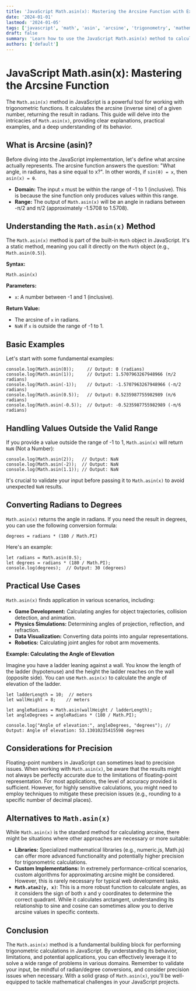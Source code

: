 ```yaml
---
title: 'JavaScript Math.asin(x): Mastering the Arcsine Function with Examples'
date: '2024-01-01'
lastmod: '2024-01-05'
tags: ['javascript', 'math', 'asin', 'arcsine', 'trigonometry', 'mathematics', 'programming']
draft: false
summary: 'Learn how to use the JavaScript Math.asin(x) method to calculate the arcsine (inverse sine) of a number.  This comprehensive guide covers usage, edge cases, and practical examples to help you master this essential mathematical function.'
authors: ['default']
---
```


# JavaScript Math.asin(x): Mastering the Arcsine Function

The `Math.asin(x)` method in JavaScript is a powerful tool for working with trigonometric functions. It calculates the arcsine (inverse sine) of a given number, returning the result in radians. This guide will delve into the intricacies of `Math.asin(x)`, providing clear explanations, practical examples, and a deep understanding of its behavior.

## What is Arcsine (asin)?

Before diving into the JavaScript implementation, let's define what arcsine actually represents. The arcsine function answers the question: "What angle, in radians, has a sine equal to x?". In other words, if `sin(θ) = x`, then `asin(x) = θ`.

- **Domain:** The input `x` must be within the range of -1 to 1 (inclusive). This is because the sine function only produces values within this range.
- **Range:** The output of `Math.asin(x)` will be an angle in radians between -π/2 and π/2 (approximately -1.5708 to 1.5708).

## Understanding the `Math.asin(x)` Method

The `Math.asin(x)` method is part of the built-in `Math` object in JavaScript. It's a static method, meaning you call it directly on the `Math` object (e.g., `Math.asin(0.5)`).

**Syntax:**

```plaintext
Math.asin(x)
```

**Parameters:**

- `x`: A number between -1 and 1 (inclusive).

**Return Value:**

- The arcsine of `x` in radians.
- `NaN` if `x` is outside the range of -1 to 1.

## Basic Examples

Let's start with some fundamental examples:

```plaintext
console.log(Math.asin(0));     // Output: 0 (radians)
console.log(Math.asin(1));     // Output: 1.5707963267948966 (π/2 radians)
console.log(Math.asin(-1));    // Output: -1.5707963267948966 (-π/2 radians)
console.log(Math.asin(0.5));   // Output: 0.5235987755982989 (π/6 radians)
console.log(Math.asin(-0.5));  // Output: -0.5235987755982989 (-π/6 radians)
```

## Handling Values Outside the Valid Range

If you provide a value outside the range of -1 to 1, `Math.asin(x)` will return `NaN` (Not a Number):

```plaintext
console.log(Math.asin(2));   // Output: NaN
console.log(Math.asin(-2));  // Output: NaN
console.log(Math.asin(1.1)); // Output: NaN
```

It's crucial to validate your input before passing it to `Math.asin(x)` to avoid unexpected `NaN` results.

## Converting Radians to Degrees

`Math.asin(x)` returns the angle in radians. If you need the result in degrees, you can use the following conversion formula:

```
degrees = radians * (180 / Math.PI)
```

Here's an example:

```plaintext
let radians = Math.asin(0.5);
let degrees = radians * (180 / Math.PI);
console.log(degrees);  // Output: 30 (degrees)
```

## Practical Use Cases

`Math.asin(x)` finds application in various scenarios, including:

- **Game Development:** Calculating angles for object trajectories, collision detection, and animation.
- **Physics Simulations:** Determining angles of projection, reflection, and refraction.
- **Data Visualization:** Converting data points into angular representations.
- **Robotics:** Calculating joint angles for robot arm movements.

**Example: Calculating the Angle of Elevation**

Imagine you have a ladder leaning against a wall. You know the length of the ladder (hypotenuse) and the height the ladder reaches on the wall (opposite side). You can use `Math.asin(x)` to calculate the angle of elevation of the ladder.

```plaintext
let ladderLength = 10;  // meters
let wallHeight = 8;    // meters

let angleRadians = Math.asin(wallHeight / ladderLength);
let angleDegrees = angleRadians * (180 / Math.PI);

console.log("Angle of elevation:", angleDegrees, "degrees"); // Output: Angle of elevation: 53.13010235415598 degrees
```

## Considerations for Precision

Floating-point numbers in JavaScript can sometimes lead to precision issues. When working with `Math.asin(x)`, be aware that the results might not always be perfectly accurate due to the limitations of floating-point representation. For most applications, the level of accuracy provided is sufficient. However, for highly sensitive calculations, you might need to employ techniques to mitigate these precision issues (e.g., rounding to a specific number of decimal places).

## Alternatives to `Math.asin(x)`

While `Math.asin(x)` is the standard method for calculating arcsine, there might be situations where other approaches are necessary or more suitable:

- **Libraries:** Specialized mathematical libraries (e.g., numeric.js, Math.js) can offer more advanced functionality and potentially higher precision for trigonometric calculations.
- **Custom Implementations:** In extremely performance-critical scenarios, custom algorithms for approximating arcsine might be considered. However, this is rarely necessary for typical web development tasks.
- **`Math.atan2(y, x)`**: This is a more robust function to calculate angles, as it considers the sign of both x and y coordinates to determine the correct quadrant. While it calculates arctangent, understanding its relationship to sine and cosine can sometimes allow you to derive arcsine values in specific contexts.

## Conclusion

The `Math.asin(x)` method is a fundamental building block for performing trigonometric calculations in JavaScript. By understanding its behavior, limitations, and potential applications, you can effectively leverage it to solve a wide range of problems in various domains. Remember to validate your input, be mindful of radian/degree conversions, and consider precision issues when necessary. With a solid grasp of `Math.asin(x)`, you'll be well-equipped to tackle mathematical challenges in your JavaScript projects.
